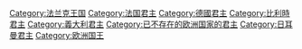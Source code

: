 {{catmore|法兰克国王列表}}
{{Commonscat|Frankish kings}}
[[Category:法兰克王国|Category:法兰克王国]]
[[Category:法国君主|Category:法国君主]]
[[Category:德國君主|Category:德國君主]]
[[Category:比利時君主|Category:比利時君主]]
[[Category:義大利君主|Category:義大利君主]]
[[Category:已不存在的欧洲国家的君主|Category:已不存在的欧洲国家的君主]]
[[Category:日耳曼君主|Category:日耳曼君主]]
[[Category:欧洲国王|Category:欧洲国王]]